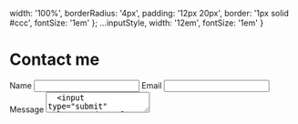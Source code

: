   width: '100%',
  borderRadius: '4px',
  padding: '12px 20px',
  border: '1px solid #ccc',
  fontSize: '1em'
}; 
  ...inputStyle,
  width: '12em',
  fontSize: '1em'
}

# Contact me
<div style={{width: '50%'}}>
<form action="https://formspree.io/kodemaan@gmail.com" method="POST">
  <label for="name">Name</label>
  <input type="text" name="name" style={inputStyle}/>
  <label for="email">Email</label>
  <input type="email" name="_replyto" style={inputStyle} />
  <label for="message">Message</label>
  <textarea type="text" name="message" style={inputStyle} />
  <input type="submit" value="Send" style={submitStyle} />
</form>
</div>